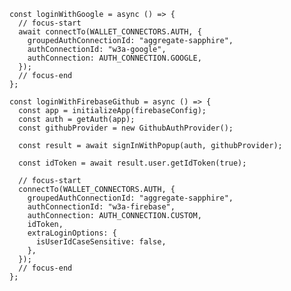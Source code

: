 ```tsx title="App.tsx"
const loginWithGoogle = async () => {
  // focus-start
  await connectTo(WALLET_CONNECTORS.AUTH, {
    groupedAuthConnectionId: "aggregate-sapphire",
    authConnectionId: "w3a-google",
    authConnection: AUTH_CONNECTION.GOOGLE,
  });
  // focus-end
};

const loginWithFirebaseGithub = async () => {
  const app = initializeApp(firebaseConfig);
  const auth = getAuth(app);
  const githubProvider = new GithubAuthProvider();

  const result = await signInWithPopup(auth, githubProvider);

  const idToken = await result.user.getIdToken(true);

  // focus-start
  connectTo(WALLET_CONNECTORS.AUTH, {
    groupedAuthConnectionId: "aggregate-sapphire",
    authConnectionId: "w3a-firebase",
    authConnection: AUTH_CONNECTION.CUSTOM,
    idToken,
    extraLoginOptions: {
      isUserIdCaseSensitive: false,
    },
  });
  // focus-end
};
```
